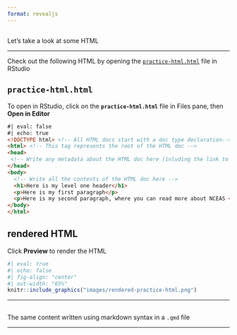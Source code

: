 ```yaml
---
format: revealjs
---
```


##  {#practice-html data-menu-title="Check out some HTML"}

[Let's take a look at some HTML]{.slide-title}

<hr>

::: {.body-text .center-text}
Check out the following HTML by opening the [`practice-html.html`](https://github.com/samanthacsik/cute-cats-dogs/blob/main/practice-files/practice-html.html) file in RStudio
:::

::: {.panel-tabset}

## `practice-html.html`

::: {.body-text .center-text}
To open in RStudio, click on the **`practice-html.html`** file in Files pane, then **Open in Editor**
:::

```html
#| eval: false
#| echo: true
<!DOCTYPE html> <!-- All HTML docs start with a doc type declaration-->
<html> <!-- This tag represents the root of the HTML doc -->
<head>
 <!-- Write any metadata about the HTML doc here (inluding the link to an external CSS file) -->
</head>
<body> 
  <!-- Write all the contents of the HTML doc here -->
  <h1>Here is my level one header</h1>
  <p>Here is my first paragraph</p>
  <p>Here is my second paragraph, where you can read more about NCEAS <a href="https://www.nceas.ucsb.edu/roundtable">Roundtables</a>.</p>
</body>
</html>
```

## rendered HTML

::: {.body-text .center-text}
Click **Preview** to render the HTML
:::

```r
#| eval: true 
#| echo: false
#| fig-align: "center"
#| out-width: "65%" 
knitr::include_graphics("images/rendered-practice-html.png")
```

:::

---

##  {#md-practice data-menu-title="Check out the corresponding markdown"}

[The same content written using markdown syntax in a `.qmd` file]{.slide-title}

<hr>